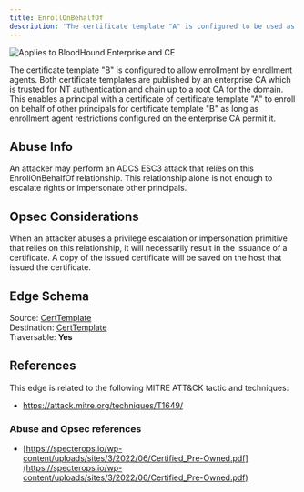 ---
title: EnrollOnBehalfOf
description: 'The certificate template "A" is configured to be used as an enrollment agent.'
---

<img noZoom src="/assets/enterprise-AND-community-edition-pill-tag.svg" alt="Applies to BloodHound Enterprise and CE"/>

The certificate template "B" is configured to allow enrollment by enrollment agents. Both certificate templates are published by an enterprise CA which is trusted for NT authentication and chain up to a root CA for the domain. This enables a principal with a certificate of certificate template "A" to enroll on behalf of other principals for certificate template "B" as long as enrollment agent restrictions configured on the enterprise CA permit it.

## Abuse Info

An attacker may perform an ADCS ESC3 attack that relies on this EnrollOnBehalfOf relationship. This relationship alone is not enough to escalate rights or impersonate other principals.

## Opsec Considerations

When an attacker abuses a privilege escalation or impersonation primitive that relies on this relationship, it will necessarily result in the issuance of a certificate. A copy of the issued certificate will be saved on the host that issued the certificate.

## Edge Schema

Source: [CertTemplate](/resources/nodes/cert-template)  
Destination: [CertTemplate](/resources/nodes/cert-template)   
Traversable: **Yes**   

## References
This edge is related to the following MITRE ATT&CK tactic and techniques:

* https://attack.mitre.org/techniques/T1649/

### Abuse and Opsec references

* [https://specterops.io/wp-content/uploads/sites/3/2022/06/Certified_Pre-Owned.pdf](https://specterops.io/wp-content/uploads/sites/3/2022/06/Certified_Pre-Owned.pdf)
